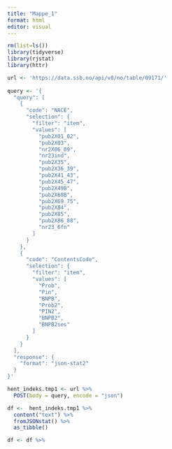 ```yaml
---
title: "Mappe_1"
format: html
editor: visual
---
```


```r
rm(list=ls()) 
library(tidyverse)
library(rjstat)
library(httr)
```

```r


url <- 'https://data.ssb.no/api/v0/no/table/09171/'
  
query <- '{
  "query": [
    {
      "code": "NACE",
      "selection": {
        "filter": "item",
        "values": [
          "pub2X01_02",
          "pub2X03",
          "nr2X06_09",
          "nr23ind",
          "pub2X35",
          "pub2X36_39",
          "pub2X41_43",
          "pub2X45_47",
          "pub2X49B",
          "pub2X68B",
          "pub2X69_75",
          "pub2X84",
          "pub2X85",
          "pub2X86_88",
          "nr23_6fn"
        ]
      }
    },
    {
      "code": "ContentsCode",
      "selection": {
        "filter": "item",
        "values": [
          "Prob",
          "Pin",
          "BNPB",
          "Prob2",
          "PIN2",
          "BNPB2",
          "BNPB2ses"
        ]
      }
    }
  ],
  "response": {
    "format": "json-stat2"
  }
}'

hent_indeks.tmp1 <- url %>%
  POST(body = query, encode = "json")

df <-  hent_indeks.tmp1 %>%
  content("text") %>%
  fromJSONstat() %>%
  as_tibble()
```

```r
df <- df %>% 
  
```

